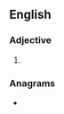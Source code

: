 ==English==

===Adjective===
{{head|en|comparative adjective}}

# {{en-comparative of|costly}}

===Anagrams===
* {{anagrams|en|a=ceilorst|cloister|cloistre|coistrel|cortiles|creolist|sterolic}}